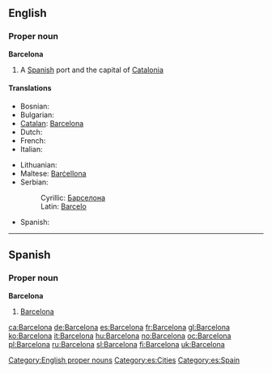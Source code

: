 ==English==

===Proper noun===
{{wikipedia}}
'''Barcelona'''

# A [[Spanish]] port and the capital of [[Catalonia]]

====Translations====
{{trans-top|capital of Catalonia}}
* Bosnian: {{t-|bs|Barselona|f}}
* Bulgarian: {{t-|bg|Барселона|f|sc=Cyrl}}
* [[Catalan]]: [[Barcelona]] {{f}}
* Dutch: {{t-|nl|Barcelona|n}}
* French: {{t+|fr|Barcelone}}
* Italian: {{t-|it|Barcellona|f}}
{{trans-mid}}
* Lithuanian: {{t-|lt|Barselona|f|xs=Lithuanian}}
* Maltese: [[Barċellona]]
* Serbian:
*: Cyrillic: [[Барселона]] {{f}}
*: Latin: [[Barcelo]] {{f}}
* Spanish: {{t+|es|Barcelona}}
{{trans-bottom}}

[[Category:English proper nouns]]

----

==Spanish==

===Proper noun===
'''Barcelona'''

# [[#English|Barcelona]]

[[Category:es:Cities]]
[[Category:es:Spain]]

[[ca:Barcelona]]
[[de:Barcelona]]
[[es:Barcelona]]
[[fr:Barcelona]]
[[gl:Barcelona]]
[[ko:Barcelona]]
[[it:Barcelona]]
[[hu:Barcelona]]
[[no:Barcelona]]
[[oc:Barcelona]]
[[pl:Barcelona]]
[[ru:Barcelona]]
[[sl:Barcelona]]
[[fi:Barcelona]]
[[uk:Barcelona]]